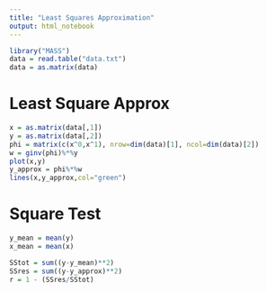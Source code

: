 ```yaml
---
title: "Least Squares Approximation"
output: html_notebook
---
```




```r
library("MASS")
data = read.table("data.txt")
data = as.matrix(data)
```

# Least Square Approx
```r
x = as.matrix(data[,1])
y = as.matrix(data[,2])
phi = matrix(c(x^0,x^1), nrow=dim(data)[1], ncol=dim(data)[2])
w = ginv(phi)%*%y
plot(x,y)
y_approx = phi%*%w
lines(x,y_approx,col="green")
```

# Square Test
```r
y_mean = mean(y)
x_mean = mean(x)

SStot = sum((y-y_mean)**2)
SSres = sum((y-y_approx)**2)
r = 1 - (SSres/SStot)
```
